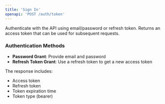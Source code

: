 ```yaml
---
title: 'Sign In'
openapi: 'POST /auth/token'
---
```


Authenticate with the API using email/password or refresh token. Returns an access token that can be used for subsequent requests.

### Authentication Methods

- **Password Grant**: Provide email and password
- **Refresh Token Grant**: Use a refresh token to get a new access token

The response includes:
- Access token
- Refresh token 
- Token expiration time
- Token type (bearer) 